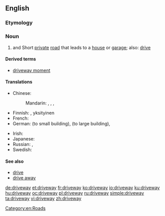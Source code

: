 ==English==

===Etymology===
{{compound|drive|way|lang=en}}

===Noun===
{{wikipedia}}
{{en-noun}}

# {{label|en|UK}} and {{label|en|US}} Short [[private]] [[road]] that leads to a [[house]] or [[garage]]; {{label|en|UK}} also: [[drive]]

====Derived terms====
* [[driveway moment]]

====Translations====
{{trans-top|short private road that leads to a house or garage}}
* Chinese:
*: Mandarin: {{t+|cmn|車道|sc=Hani}}, {{t+|cmn|车道|tr=chēdào|sc=Hani}}, {{t|cmn|專用支路|sc=Hani}}, {{t|cmn|专用支路|tr=zhuānyòngzhīlù|sc=Hani}}
* Finnish: {{t|fi|pihatie}}, yksityinen {{t+|fi|ajotie}}
* French: {{t+|fr|allée}}
* German: {{t+|de|Einfahrt|f}} (to small building), {{t+|de|Auffahrt|f}} (to large building), {{t+|de|Zufahrt|f}}
{{trans-mid}}
* Irish: {{t|ga|cabhsán|m}}
* Japanese: {{t|ja|私道|tr=しどう, shidō|sc=Jpan}}
* Russian: {{t|ru|подъездна́я доро́жка|f}}, {{t+|ru|прое́зд|m}}
* Swedish: {{t+|sv|infart|c}}
{{trans-bottom}}

====See also====
* [[drive]] {{qualifier|British}}
* [[drive away]]

[[Category:en:Roads]]

[[de:driveway]]
[[et:driveway]]
[[fr:driveway]]
[[ko:driveway]]
[[io:driveway]]
[[ku:driveway]]
[[hu:driveway]]
[[oc:driveway]]
[[pl:driveway]]
[[ru:driveway]]
[[simple:driveway]]
[[ta:driveway]]
[[vi:driveway]]
[[zh:driveway]]